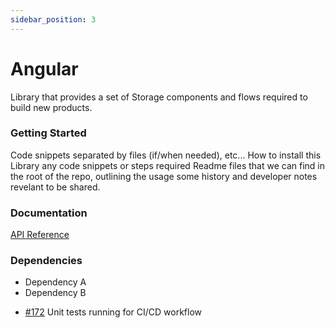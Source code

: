 ```yaml
---
sidebar_position: 3
---
```





# Angular
Library that provides a set of Storage components and flows required to build new products.

### Getting Started
<Tabs>
<TabItem value="example" label="Example" default>
  Code snippets separated by files (if/when needed), etc...
</TabItem>
<TabItem value="installing" label="Installing">
  How to install this Library any code snippets or steps required
</TabItem>
<TabItem value="readme" label="Readme" default>
  Readme files that we can find in the root of the repo, outlining the usage some history and developer notes revelant to be shared.

 ### Documentation
[API Reference](https://github.com/huma-engineering/huma-web-sdk/releases)

 ### Dependencies
- Dependency A
- Dependency B

</TabItem>
<TabItem value="changelog" label="Changelog">

  - [#172](https://github.com/huma-engineering/huma-web-sdk/pull/172) Unit tests running for CI/CD workflow
  
</TabItem>
</Tabs>
